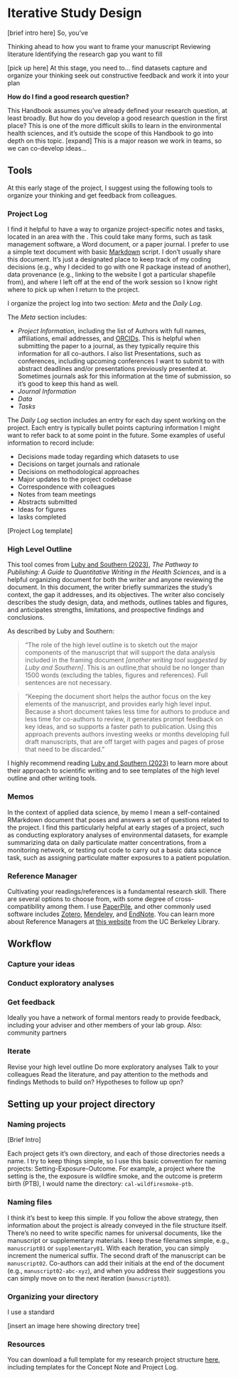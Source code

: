 # Iterative Study Design {#iterative-design}

[brief intro here]
So, you've 

Thinking ahead to how you want to frame your manuscript
Reviewing literature
Identifying the research gap you want to fill

[pick up here]
At this stage, you need to...
find datasets
capture and organize your thinking
seek out constructive feedback and work it into your plan

**How do I find a good research question?**

This Handbook assumes you've already defined your research question, at least broadly. But how do you develop a good research question in the first place? This is one of the more difficult skills to learn in the environmental health sciences, and it's outside the scope of this Handbook to go into depth on this topic.
[expand]
This is a major reason we work in teams, so we can co-develop ideas...

## Tools

At this early stage of the project, I suggest using the following tools to organize your thinking and get feedback from colleagues.

### Project Log

I find it helpful to have a way to organize project-specific notes and tasks, located in an area with the . This could take many forms, such as task management software, a Word document, or a paper journal. I prefer to use a simple text document with basic [Markdown](https://www.markdownguide.org/getting-started/) script. I don't usually share this document. It's just a designated place to keep track of my coding decisions (e.g., why I decided to go with one R package instead of another), data provenance (e.g., linking to the website I got a particular shapefile from), and where I left off at the end of the work session so I know right where to pick up when I return to the project.

I organize the project log into two section: *Meta* and the *Daily Log*.

The *Meta* section includes:

- *Project Information*, including the list of Authors with full names, affiliations, email addresses, and [ORCIDs](https://info.orcid.org/what-is-orcid/). This is helpful when submitting the paper to a journal, as they typically require this information for all co-authors. I also list Presentations, such as conferences, including upcoming conferences I want to submit to with abstract deadlines and/or presentations previously presented at. Sometimes journals ask for this information at the time of submission, so it's good to keep this hand as well.
- *Journal Information*
- *Data*
- *Tasks*

The *Daily Log* section includes an entry for each day spent working on the project. Each entry is typically bullet points capturing information I might want to refer back to at some point in the future. Some examples of useful information to record include: 

- Decisions made today regarding which datasets to use
- Decisions on target journals and rationale
- Decisions on methodological approaches
- Major updates to the project codebase
- Correspondence with colleagues
- Notes from team meetings
- Abstracts submitted
- Ideas for figures
- Iasks completed

[Project Log template]

### High Level Outline

This tool comes from [Luby and Southern (2023)](https://doi.org/10.1007/978-3-030-98175-4), *The Pathway to Publishing: A Guide to Quantitative Writing in the Health Sciences*, and is a helpful organizing document for both the writer and anyone reviewing the document. In this document, the writer briefly summarizes the study's context, the gap it addresses, and its objectives. The writer also concisely describes the study design, data, and methods, outlines tables and figures, and anticipates strengths, limitations, and prospective findings and conclusions.

As described by Luby and Southern: 

> "The role of the high level outline is to sketch out the major components of the manuscript  that will support the data analysis included in the framing document *[another writing tool suggested by Luby and Southern]*. This is an outline,that should be no longer than 1500 words (excluding the tables, figures and references). Full sentences are not necessary.

> "Keeping the document short helps the author focus on the key elements of the manuscript, and provides early high level input. Because a short document takes less time for authors to produce and less time for co-authors to review, it generates prompt feedback on key ideas, and so supports a faster path to publication. Using this approach  prevents authors investing weeks or months developing full draft manuscripts, that are off target with pages and pages of prose that need to be discarded."

I highly recommend reading [Luby and Southern (2023)](https://doi.org/10.1007/978-3-030-98175-4) to learn more about their approach to scientific writing and to see templates of the high level outline and other writing tools.

### Memos

In the context of applied data science, by memo I mean a self-contained RMarkdown document that poses and answers a set of questions related to the project. I find this particularly helpful at early stages of a project, such as conducting exploratory analyses of environmental datasets, for example summarizing data on daily particulate matter concentrations, from a monitoring network, or testing out code to carry out a basic data science task, such as assigning particulate matter exposures to a patient population.

### Reference Manager

Cultivating your readings/references is a fundamental research skill. There are several options to choose from, with some degree  of cross-compatibility among them. I use [PaperPile](), and other commonly used software includes [Zotero](), [Mendeley](), and [EndNote](). You can learn more about Reference Managers at [this website](https://guides.lib.berkeley.edu/publichealth/citations) from the UC Berkeley Library.

## Workflow

### Capture your ideas 

### Conduct exploratory analyses

### Get feedback

Ideally you have a network of formal mentors ready to provide feedback, including your adviser and other members of your lab group.
Also: community partners

### Iterate

Revise your high level outline
Do more exploratory analyses
Talk to your colleagues
Read the literature, and pay attention to the methods and findings 
  Methods to build on?
  Hypotheses to follow up opn?

## Setting up your project directory {#project-directory}

### Naming projects

[Brief Intro]

Each project gets it's own directory, and each of those directories needs a name. I try to keep things simple, so I use this basic convention for naming projects: Setting-Exposure-Outcome. For example, a project where the setting is the, the exposure is wildfire smoke, and the outcome is preterm birth (PTB), I would name the directory: `cal-wildfiresmoke-ptb`.

### Naming files

I think it's best to keep this simple. If you follow the above strategy, then information about the project is already conveyed in the file structure itself. There's no need to write specific names for universal documents, like the manuscript or supplementary materials. I keep these filenames simple, e.g., `manuscript01` or `supplementary01`. With each iteration, you can simply increment the numerical suffix. The second draft of the manuscript can be `manuscript02`. Co-authors can add their initials at the end of the document (e.g., `manuscript02-abc-xyz`), and when you address their suggestions  you can simply move on to the next iteration (`manuscript03`).

### Organizing your directory

I use a standard

[insert an image here showing directory tree]

### Resources

You can download a full template for my research project structure [here](), including templates for the Concept Note and Project Log.